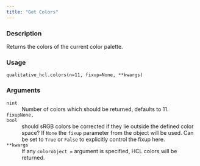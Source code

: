 ```yaml
---
title: "Get Colors"
---
```


### Description

Returns the colors of the current color palette.

### Usage

<pre><code class='language-python'>qualitative_hcl.colors(n=11, fixup=None, **kwargs)</code></pre>

### Arguments

<dl class="pyp-list param-list">
  <dt style = "white-space: nowrap; font-family: monospace; vertical-align: top">
   <code id="colorspace.palettes.qualitative_hcl.colors:n">n</code><code class="argument-class">int</code>
  </dt>
 <dd>Number of colors which should be returned, defaults to 11.</dd>
  <dt style = "white-space: nowrap; font-family: monospace; vertical-align: top">
   <code id="colorspace.palettes.qualitative_hcl.colors:fixup">fixup</code><code class="argument-class">None, bool</code>
  </dt>
 <dd>should sRGB colors be corrected if they lie outside
the defined color space?  If `None` the `fixup` parameter from the
object will be used. Can be set to `True` or `False` to explicitly
control the fixup here.</dd>
  <dt style = "white-space: nowrap; font-family: monospace; vertical-align: top">
   <code id="colorspace.palettes.qualitative_hcl.colors:**kwargs">**kwargs</code>
  </dt>
 <dd>If any `colorobject =` argument is specified, HCL colors
will be returned.</dd>
</dl>
